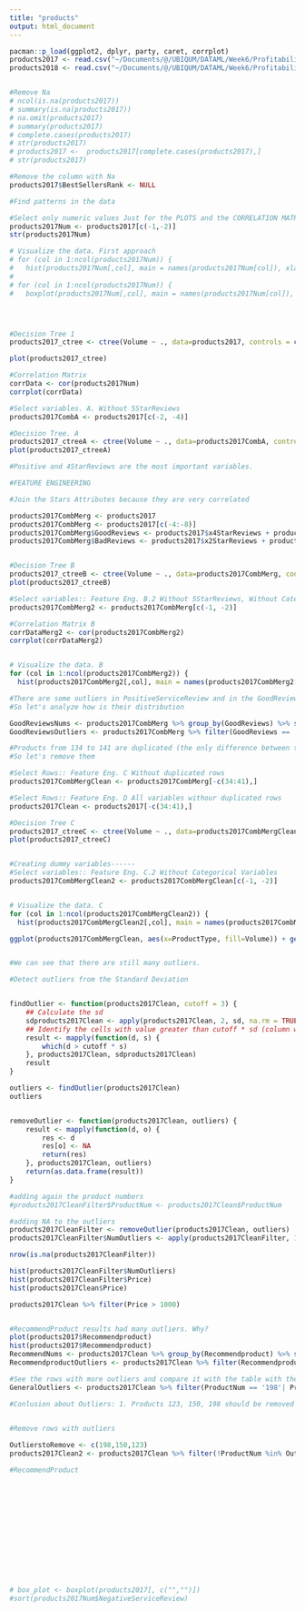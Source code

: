```yaml
---
title: "products"
output: html_document
---
```



```r
pacman::p_load(ggplot2, dplyr, party, caret, corrplot)
products2017 <- read.csv("~/Documents/@/UBIQUM/DATAML/Week6/Profitability/Profitability/DATASETS/existingproductattributes2017.csv")
products2018 <- read.csv("~/Documents/@/UBIQUM/DATAML/Week6/Profitability/Profitability/DATASETS/existingproductattributesPast.csv")


#Remove Na
# ncol(is.na(products2017))
# summary(is.na(products2017))
# na.omit(products2017)
# summary(products2017)
# complete.cases(products2017)
# str(products2017)
# products2017 <-  products2017[complete.cases(products2017),]
# str(products2017)

#Remove the column with Na
products2017$BestSellersRank <- NULL

#Find patterns in the data

#Select only numeric values Just for the PLOTS and the CORRELATION MATRIX V.1
products2017Num <- products2017[c(-1,-2)]
str(products2017Num)

# Visualize the data. First approach 
# for (col in 1:ncol(products2017Num)) { 
#   hist(products2017Num[,col], main = names(products2017Num[col]), xlab=colnames(products2017Num[col]), border = "black", col = "#bcd4e6", breaks=50 )}
# 
# for (col in 1:ncol(products2017Num)) { 
#   boxplot(products2017Num[,col], main = names(products2017Num[col]), xlab=colnames(products2017Num[col]), border = "black", col = "#bcd4e6" )}




#Decision Tree 1
products2017_ctree <- ctree(Volume ~ ., data=products2017, controls = ctree_control(maxdepth = 4))

plot(products2017_ctree)

#Correlation Matrix
corrData <- cor(products2017Num)
corrplot(corrData)

#Select variables. A. Without 5StarReviews
products2017CombA <- products2017[c(-2, -4)]

#Decision Tree. A
products2017_ctreeA <- ctree(Volume ~ ., data=products2017CombA, controls = ctree_control(maxdepth = 4))
plot(products2017_ctreeA)

#Positive and 4StarReviews are the most important variables. 

#FEATURE ENGINEERING

#Join the Stars Attributes because they are very correlated

products2017CombMerg <- products2017
products2017CombMerg <- products2017[c(-4:-8)]
products2017CombMerg$GoodReviews <- products2017$x4StarReviews + products2017$x3StarReviews
products2017CombMerg$BadReviews <- products2017$x2StarReviews + products2017$x1StarReviews


#Decision Tree B
products2017_ctreeB <- ctree(Volume ~ ., data=products2017CombMerg, controls = ctree_control(maxdepth = 10))
plot(products2017_ctreeB)

#Select variables:: Feature Eng. B.2 Without 5StarReviews, Without Categorical Variables
products2017CombMerg2 <- products2017CombMerg[c(-1, -2)]

#Correlation Matrix B
corrDataMerg2 <- cor(products2017CombMerg2)
corrplot(corrDataMerg2)


# Visualize the data. B
for (col in 1:ncol(products2017CombMerg2)) {
  hist(products2017CombMerg2[,col], main = names(products2017CombMerg2[col]), xlab=colnames(products2017CombMerg2[col]), border = "black", col = "#bcd4e6", breaks=200 )}

#There are some outliers in PositiveServiceReview and in the GoodReviews and BadReviews.
#So let's analyze how is their distribution

GoodReviewsNums <- products2017CombMerg %>% group_by(GoodReviews) %>% summarise (n = n()) 
GoodReviewsOutliers <- products2017CombMerg %>% filter(GoodReviews == '35')

#Products from 134 to 141 are duplicated (the only difference between them is the price)
#So let's remove them

#Select Rows:: Feature Eng. C Without duplicated rows
products2017CombMergClean <- products2017CombMerg[-c(34:41),]

#Select Rows:: Feature Eng. D All variables withour duplicated rows
products2017Clean <- products2017[-c(34:41),]

#Decision Tree C
products2017_ctreeC <- ctree(Volume ~ ., data=products2017CombMergClean, controls = ctree_control(maxdepth = 10))
plot(products2017_ctreeC)


#Creating dummy variables------
#Select variables:: Feature Eng. C.2 Without Categorical Variables
products2017CombMergClean2 <- products2017CombMergClean[c(-1, -2)]


# Visualize the data. C
for (col in 1:ncol(products2017CombMergClean2)) {
  hist(products2017CombMergClean2[,col], main = names(products2017CombMergClean2[col]), xlab=colnames(products2017CombMergClean2[col]), border = "black", col = "#bcd4e6", breaks=200 )}

ggplot(products2017CombMergClean, aes(x=ProductType, fill=Volume)) + geom_bar()


#We can see that there are still many outliers. 

#Detect outliers from the Standard Deviation


findOutlier <- function(products2017Clean, cutoff = 3) {
    ## Calculate the sd
    sdproducts2017Clean <- apply(products2017Clean, 2, sd, na.rm = TRUE)
    ## Identify the cells with value greater than cutoff * sd (column wise)
    result <- mapply(function(d, s) {
        which(d > cutoff * s)
    }, products2017Clean, sdproducts2017Clean)
    result
}

outliers <- findOutlier(products2017Clean)
outliers


removeOutlier <- function(products2017Clean, outliers) {
    result <- mapply(function(d, o) {
        res <- d
        res[o] <- NA
        return(res)
    }, products2017Clean, outliers)
    return(as.data.frame(result))
}

#adding again the product numbers
#products2017CleanFilter$ProductNum <- products2017Clean$ProductNum 

#adding NA to the outliers
products2017CleanFilter <- removeOutlier(products2017Clean, outliers)
products2017CleanFilter$NumOutliers <- apply(products2017CleanFilter, 1, function(x) sum(is.na(x))-1)

nrow(is.na(products2017CleanFilter))

hist(products2017CleanFilter$NumOutliers)
hist(products2017CleanFilter$Price)
hist(products2017Clean$Price)

products2017Clean %>% filter(Price > 1000) 


#RecommendProduct results had many outliers. Why?
plot(products2017$Recommendproduct)
hist(products2017$Recommendproduct)
RecommendNums <- products2017Clean %>% group_by(Recommendproduct) %>% summarise (n = n()) 
RecommendproductOutliers <- products2017Clean %>% filter(Recommendproduct > 0.6) #Product 150, 198

#See the rows with more outliers and compare it with the table with the NA's
GeneralOutliers <- products2017Clean %>% filter(ProductNum == '198'| ProductNum == '150'| ProductNum ==  '102'|  ProductNum == '123'| ProductNum ==  '128'|  ProductNum == '148' )

#Conlusion about Outliers: 1. Products 123, 150, 198 should be removed because the have many outliers. 2. The attribute Recommendproduct has many otliers and should be removed. 3. The products with high price wont be deleted yet, first let's compare the models with and without them.


#Remove rows with outliers
 
OutlierstoRemove <- c(198,150,123)
products2017Clean2 <- products2017Clean %>% filter(!ProductNum %in% OutlierstoRemove )

#RecommendProduct














# box_plot <- boxplot(products2017[, c("","")])
#sort(products2017Num$NegativeServiceReview)  

```

